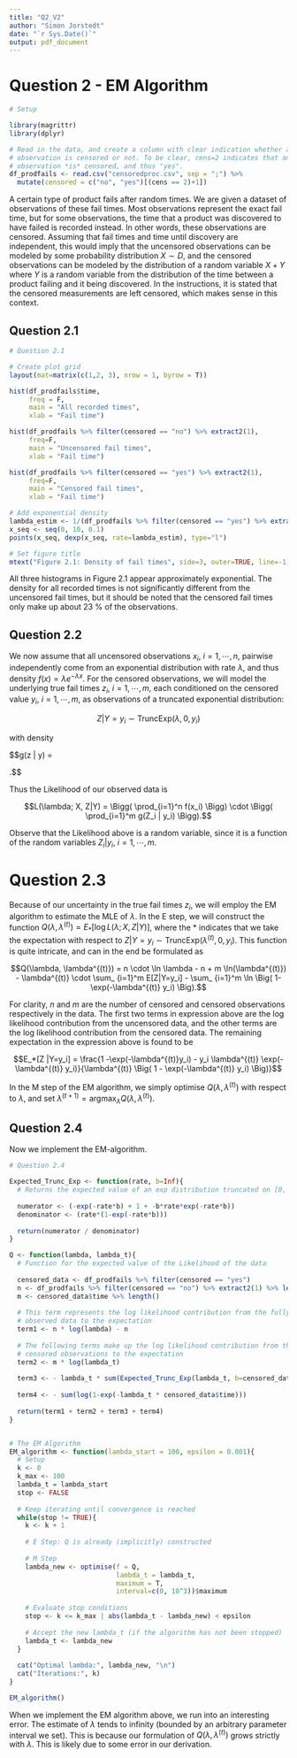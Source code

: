 ```yaml
---
title: "Q2_V2"
author: "Simon Jorstedt"
date: "`r Sys.Date()`"
output: pdf_document
---
```






# Question 2 - EM Algorithm
```r
# Setup

library(magrittr)
library(dplyr)

# Read in the data, and create a column with clear indication whether an
# observation is censored or not. To be clear, cens=2 indicates that an
# observation *is* censored, and thus "yes".
df_prodfails <- read.csv("censoredproc.csv", sep = ";") %>%
  mutate(censored = c("no", "yes")[(cens == 2)+1])
```

A certain type of product fails after random times. We are given a dataset of observations of these fail times. Most observations represent the exact fail time, but for some observations, the time that a product was discovered to have failed is recorded instead. In other words, these observations are censored. Assuming that fail times and time until discovery are independent, this would imply that the uncensored observations can be modeled by some probability distribution $X \sim D$, and the censored observations can be modeled by the distribution of a random variable $X + Y$ where $Y$ is a random variable from the distribution of the time between a product failing and it being discovered. In the instructions, it is stated that the censored measurements are left censored, which makes sense in this context.

## Question 2.1
```r
# Question 2.1

# Create plot grid
layout(mat=matrix(c(1,2, 3), nrow = 1, byrow = T))

hist(df_prodfails$time,
     freq = F,
     main = "All recorded times",
     xlab = "Fail time")

hist(df_prodfails %>% filter(censored == "no") %>% extract2(1),
     freq=F,
     main = "Uncensored fail times",
     xlab = "Fail time")

hist(df_prodfails %>% filter(censored == "yes") %>% extract2(1),
     freq=F,
     main = "Censored fail times",
     xlab = "Fail time")

# Add exponential density
lambda_estim <- 1/(df_prodfails %>% filter(censored == "yes") %>% extract2(1) %>% mean())
x_seq <- seq(0, 10, 0.1)
points(x_seq, dexp(x_seq, rate=lambda_estim), type="l")

# Set figure title
mtext("Figure 2.1: Density of fail times", side=3, outer=TRUE, line=-1)

```

All three histograms in Figure 2.1 appear approximately exponential. The density for all recorded times is not significantly different from the uncensored fail times, but it should be noted that the censored fail times only make up about $23$ % of the observations.

## Question 2.2
We now assume that all uncensored observations $x_i$, $i = 1, \cdots, n$, pairwise independently come from an exponential distribution with rate $\lambda$, and thus density $f(x) = \lambda e^{-\lambda x}$. For the censored observations, we will model the underlying true fail times $z_i$, $i = 1, \cdots, m$, each conditioned on the censored value $y_i$, $i = 1, \cdots, m$, as observations of a truncated exponential distribution:

$$Z | Y=y_i \sim \text{TruncExp}(\lambda, 0, y_i)$$

with density

$$g(z | y) = 

\begin{Bmatrix}
\frac{\lambda \exp(-\lambda z)}{1-\exp(-\lambda y)} & 0 \leq z \leq y\\
0 & \text{otherwise}
\end{Bmatrix}.$$

Thus the Likelihood of our observed data is

$$L(\lambda; X, Z|Y) = \Bigg( \prod_{i=1}^n f(x_i) \Bigg) \cdot \Bigg( \prod_{i=1}^m g(Z_i | y_i) \Bigg).$$

Observe that the Likelihood above is a random variable, since it is a function of the random variables $Z_i|y_i$, $i = 1, \cdots, m$.

# Question 2.3
Because of our uncertainty in the true fail times $z_i$, we will employ the EM algorithm to estimate the MLE of $\lambda$. In the E step, we will construct the function $Q(\lambda, \lambda^{(t)}) = E_{*}[\log L(\lambda; X, Z|Y)]$, where the $*$ indicates that we take the expectation with respect to $Z | Y=y_i \sim \text{TruncExp}(\lambda^{(t)}, 0, y_i)$. This function is quite intricate, and can in the end be formulated as

$$Q(\lambda, \lambda^{(t)}) = n \cdot \ln \lambda - n + m \ln(\lambda^{(t)}) - \lambda^{(t)} \cdot \sum_ {i=1}^m E[Z|Y=y_i] - \sum_ {i=1}^m \ln \Big( 1-\exp(-\lambda^{(t)} y_i) \Big).$$

For clarity, $n$ and $m$ are the number of \textit{un}censored and censored observations respectively in the data. The first two terms in expression above are the log likelihood contribution from the uncensored data, and the other terms are the log likelihood contribution from the censored data. The remaining expectation in the expression above is found to be

$$E_*[Z |Y=y_i] = \frac{1 -\exp(-\lambda^{(t)}y_i) - y_i \lambda^{(t)} \exp(-\lambda^{(t)} y_i)}{\lambda^{(t)} \Big( 1 - \exp(-\lambda^{(t)} y_i) \Big)}$$

In the M step of the EM algorithm, we simply optimise $Q(\lambda, \lambda^{(t)})$ with respect to $\lambda$, and set $\lambda^{(t+1)} = \text{argmax}_{\lambda} Q(\lambda, \lambda^{(t)})$.

## Question 2.4
Now we implement the EM-algorithm.

```r
# Question 2.4

Expected_Trunc_Exp <- function(rate, b=Inf){
  # Returns the expected value of an exp distribution truncated on [0, b].
  
  numerator <- (-exp(-rate*b) + 1 + -b*rate*exp(-rate*b))
  denominator <- (rate*(1-exp(-rate*b)))
  
  return(numerator / denominator)
}

Q <- function(lambda, lambda_t){
  # Function for the expected value of the Likelihood of the data
  
  censored_data <- df_prodfails %>% filter(censored == "yes")
  n <- df_prodfails %>% filter(censored == "no") %>% extract2(1) %>% length()
  m <- censored_data$time %>% length()
  
  # This term represents the log likelihood contribution from the fully
  # observed data to the expectation
  term1 <- n * log(lambda) - n
  
  # The following terms make up the log likelihood contribution from the
  # censored observations to the expectation
  term2 <- m * log(lambda_t)
  
  term3 <- - lambda_t * sum(Expected_Trunc_Exp(lambda_t, b=censored_data$time))
  
  term4 <- - sum(log(1-exp(-lambda_t * censored_data$time)))
  
  return(term1 + term2 + term3 + term4)
}


# The EM Algorithm
EM_algorithm <- function(lambda_start = 100, epsilon = 0.001){
  # Setup
  k <- 0
  k_max <- 100
  lambda_t = lambda_start
  stop <- FALSE
  
  # Keep iterating until convergence is reached
  while(stop != TRUE){
    k <- k + 1
    
    # E Step: Q is already (implicitly) constructed
    
    # M Step
    lambda_new <- optimise(f = Q,
                           lambda_t = lambda_t,
                           maximum = T,
                           interval=c(0, 10^3))$maximum
    
    # Evaluate stop conditions
    stop <- k <= k_max | abs(lambda_t - lambda_new) < epsilon
    
    # Accept the new lambda_t (if the algorithm has not been stopped)
    lambda_t <- lambda_new
  }
  
  cat("Optimal lambda:", lambda_new, "\n")
  cat("Iterations:", k)
}

EM_algorithm()
```

When we implement the EM algorithm above, we run into an interesting error. The estimate of $\lambda$ tends to infinity (bounded by an arbitrary parameter interval we set). This is because our formulation of $Q(\lambda, \lambda^{(t)})$ grows strictly with $\lambda$. This is likely due to some error in our derivation.



